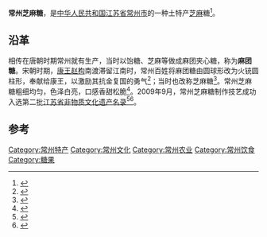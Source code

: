 {{中国非物质文化遗产
|级别 = 省
|省区市 = 江苏省
|名称 = 常州芝麻糖制作技艺
|图片 = Candy of changzhou.jpg
|申报地区或单位 = [[常州市|常州市]][[钟楼区|钟楼区]]
|分类 = 
|序号 = 202
|编号项目 = JSⅦ-50
|登录时间 = 2009年
|省区市1 =
}}
'''常州芝麻糖'''，是[[中华人民共和国|中华人民共和国]][[江苏省|江苏省]][[常州市|常州市]]的一种土特产[[芝麻|芝麻]]糖<ref>{{Cite book|title=江南水乡游|last=刘寿如，卢定宇编著|publisher=郑州：[[河南科学技术出版社|河南科学技术出版社]]|year=2003.12|isbn=7-5349-2999-7|pages=300}}</ref>。

== 沿革 ==
相传在唐朝时期常州就有生产，当时以饴糖、芝麻等做成麻团夹心糖，称为'''麻团糖'''。宋朝时期，[[宋高宗|康王赵构]]南渡滞留江南时，常州百姓将麻团糖由圆球形改为火铳圆柱形，奉献给康王，以激励其抗金复国的勇气<ref>{{Cite book|title=常州旅游故事|last=常州市旅游局编|publisher=南京：[[凤凰出版社|凤凰出版社]]|year=2013.04|isbn=|pages=189-190}}</ref>；当时也改称芝麻糖<ref>{{Cite book|title=江苏传统名特食品|last=刘扬生编著|publisher=南京：[[南京大学出版社|南京大学出版社]]|year=1990.05|isbn=|pages=190}}</ref>。常州芝麻糖粗细均匀，色泽白亮，口感香甜松脆<ref>{{Cite book|title=饮食文化辞典|last=张哲永等主编|publisher=长沙：[[湖南出版社|湖南出版社]]|year=1993.11|isbn=7-5438-0665-7|pages=254}}</ref>。2009年9月，常州芝麻糖制作技艺成功入选第二批[[江苏省非物质文化遗产名录|江苏省非物质文化遗产名录]]<ref>{{Cite book|title=常州宝语|last=陈建共，周晓东主编|publisher=南京：[[凤凰出版社|凤凰出版社]]|year=2016.12|isbn=978-7-5506-2546-4|pages=362-363}}</ref><ref>{{Cite web|title=江苏省人民政府 第十三期 省政府关于公布第二批省级非物质文化遗产名录和第一批省级非物质文化遗产扩展项目名录的通知|url=http://www.js.gov.cn/art/2009/9/15/art_46882_2681296.html|accessdate=2021-03-04|work=www.js.gov.cn|archive-date=2020-12-20|archive-url=https://web.archive.org/web/20201220120153/http://www.js.gov.cn/art/2009/9/15/art_46882_2681296.html}}</ref>。

==参考==
{{reflist}}{{常州|state=autocollapse}}
[[Category:常州特产|Category:常州特产]]
[[Category:常州文化|Category:常州文化]]
[[Category:常州农业|Category:常州农业]]
[[Category:常州饮食|Category:常州饮食]]
[[Category:糖果|Category:糖果]]